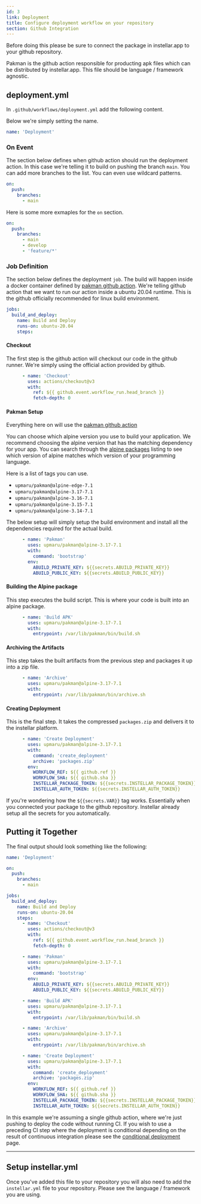 ```yaml
---
id: 3
link: Deployment
title: Configure deployment workflow on your repository
section: Github Integration
---
```



<Callout title="Pre-requisite">
Before doing this please be sure to connect the package in instellar.app to your github repository.
</Callout>

Pakman is the github action responsible for producting apk files which can be distributed by instellar.app. This file should be language / framework agnostic.

## deployment.yml

In `.github/workflows/deployment.yml` add the following content.

Below we're simply setting the name.

```yaml
name: 'Deployment'
```

### On Event

The section below defines when github action should run the deployment action. In this case we're telling it to build on pushing the branch `main`. You can add more branches to the list. You can even use wildcard patterns.

```yaml
on:
  push:
    branches:
      - main
```

Here is some more exmaples for the `on` section.

```yaml
on:
  push:
    branches:
      - main
      - develop
      - 'feature/*'
```

### Job Definition

The section below defines the deployment `job`. The build will happen inside a docker container defined by [pakman github action](https://github.com/upmaru/pakman). We're telling github action that we want to run our action inside a ubuntu 20.04 runtime. This is the github officially recommended for linux build environment.

```yaml
jobs:
  build_and_deploy:
    name: Build and Deploy
    runs-on: ubuntu-20.04
    steps:
```

#### Checkout

The first step is the github action will checkout our code in the github runner. We're simply using the official action provided by github.

```yaml
      - name: 'Checkout'
        uses: actions/checkout@v3
        with:
          ref: ${{ github.event.workflow_run.head_branch }}
          fetch-depth: 0
```

#### Pakman Setup

Everything here on will use the [pakman github action](https://github.com/upmaru/pakman)

You can choose which alpine version you use to build your application. We recommend choosing the alpine version that has the matching dependency for your app. You can search through the [alpine packages](https://pkgs.alpinelinux.org/packages) listing to see which version of alpine matches which version of your programming language.

Here is a list of tags you can use.

- `upmaru/pakman@alpine-edge-7.1`
- `upmaru/pakman@alpine-3.17-7.1`
- `upmaru/pakman@alpine-3.16-7.1`
- `upmaru/pakman@alpine-3.15-7.1`
- `upmaru/pakman@alpine-3.14-7.1`


The below setup will simply setup the build environment and install all the dependencies required for the actual build.

```yaml
      - name: 'Pakman'
        uses: upmaru/pakman@alpine-3.17-7.1
        with:
          command: 'bootstrap'
        env:
          ABUILD_PRIVATE_KEY: ${{secrets.ABUILD_PRIVATE_KEY}}
          ABUILD_PUBLIC_KEY: ${{secrets.ABUILD_PUBLIC_KEY}}
```

#### Building the Alpine package

This step executes the build script. This is where your code is built into an alpine package.

```yaml
      - name: 'Build APK'
        uses: upmaru/pakman@alpine-3.17-7.1
        with:
          entrypoint: /var/lib/pakman/bin/build.sh
```

#### Archiving the Artifacts

This step takes the built artifacts from the previous step and packages it up into a zip file.

```yaml
      - name: 'Archive'
        uses: upmaru/pakman@alpine-3.17-7.1
        with:
          entrypoint: /var/lib/pakman/bin/archive.sh
```

#### Creating Deployment

This is the final step. It takes the compressed `packages.zip` and delivers it to the instellar platform.

```yaml
      - name: 'Create Deployment'
        uses: upmaru/pakman@alpine-3.17-7.1
        with:
          command: 'create_deployment'
          archive: 'packages.zip'
        env:
          WORKFLOW_REF: ${{ github.ref }}
          WORKFLOW_SHA: ${{ github.sha }}
          INSTELLAR_PACKAGE_TOKEN: ${{secrets.INSTELLAR_PACKAGE_TOKEN}}
          INSTELLAR_AUTH_TOKEN: ${{secrets.INSTELLAR_AUTH_TOKEN}}
```

If you're wondering how the `${{secrets.VAR}}` tag works. Essentially when you connected your package to the github repository. Instellar already setup all the secrets for you automatically.

## Putting it Together

The final output should look something like the following:

```yaml
name: 'Deployment'

on:
  push:
    branches:
      - main

jobs:
  build_and_deploy:
    name: Build and Deploy
    runs-on: ubuntu-20.04
    steps:
      - name: 'Checkout'
        uses: actions/checkout@v3
        with:
          ref: ${{ github.event.workflow_run.head_branch }}
          fetch-depth: 0

      - name: 'Pakman'
        uses: upmaru/pakman@alpine-3.17-7.1
        with:
          command: 'bootstrap'
        env:
          ABUILD_PRIVATE_KEY: ${{secrets.ABUILD_PRIVATE_KEY}}
          ABUILD_PUBLIC_KEY: ${{secrets.ABUILD_PUBLIC_KEY}}

      - name: 'Build APK'
        uses: upmaru/pakman@alpine-3.17-7.1
        with:
          entrypoint: /var/lib/pakman/bin/build.sh

      - name: 'Archive'
        uses: upmaru/pakman@alpine-3.17-7.1
        with:
          entrypoint: /var/lib/pakman/bin/archive.sh

      - name: 'Create Deployment'
        uses: upmaru/pakman@alpine-3.17-7.1
        with:
          command: 'create_deployment'
          archive: 'packages.zip'
        env:
          WORKFLOW_REF: ${{ github.ref }}
          WORKFLOW_SHA: ${{ github.sha }}
          INSTELLAR_PACKAGE_TOKEN: ${{secrets.INSTELLAR_PACKAGE_TOKEN}}
          INSTELLAR_AUTH_TOKEN: ${{secrets.INSTELLAR_AUTH_TOKEN}}
```

In this example we're assuming a single github action, where we're just pushing to deploy the code without running CI. If you wish to use a preceding CI step where the deployment is conditional depending on the result of continuous integration please see the [conditional deployment](/docs/github-integration/conditional-deployment/) page.

---

## Setup instellar.yml

Once you've added this file to your repository you will also need to add the `instellar.yml` file to your repository. Please see the language / framework you are using.


<Languages />


